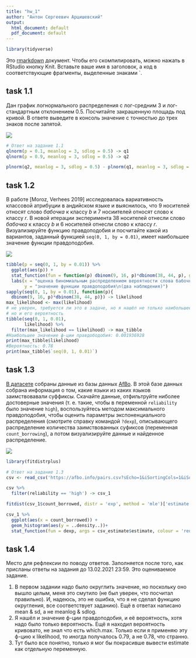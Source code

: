 ---
title: "hw_1"
author: "Антон Сергеевич Арцишевский"
output:
  html_document: default
  pdf_document: default
---

```{r, message=FALSE}
library(tidyverse)
```

Это [rmarkdown](https://rmarkdown.rstudio.com/) документ. Чтобы его скомпилировать, можно нажать в RStudio кнопку Knit. Вставьте ваше имя в заголовок, а код в соответствующие фрагменты, выделенные знаками `.

## task 1.1

Дан график логнормального распределения с лог-средним 3 и лог-стандартным отклонением 0.5. Посчитайте закрашенную площадь под кривой. В ответе выведите в консоль значение с точностью до трех знаков после запятой.

![](task_1.1.png)

```{r}
# Ответ на задание 1.1
qlnorm(p = 0.1, meanlog = 3, sdlog = 0.5) -> q1
qlnorm(p = 0.9, meanlog = 3, sdlog = 0.5) -> q2

plnorm(q2, meanlog = 3, sdlog = 0.5) - plnorm(q1, meanlog = 3, sdlog = 0.5)
```

## task 1.2

В работе [Moroz, Verhees 2019] исследовалась вариативность классовой атрибуции в андийском языке и выяснилось, что 9 носителей относят слово *бабочка* к классу *b* и 7 носиителей относят слово к классу *r*. В новой итерации эксперимента 38 носителей отнесли слово *бабочка*  к классу *b* и 6 носителей отнесли слово к классу *r*. Визуализируйте функцию правдоподобия и посчитайте какой из вариантов, заданный функцией `seq(0, 1, by = 0.01)`, имеет наибольшее значение функции правдоподобия.

![](task_1.2.png)

```{r}
tibble(p = seq(0, 1, by = 0.01)) %>% 
  ggplot(aes(p)) +
  stat_function(fun = function(p) dbinom(9, 16, p)*dbinom(38, 44, p), geom = "line")+
  labs(x = "оценка биномиальным распределением вероятности слова бабочка быть класса b",
       y = "значение функции правдоподобия\n(два наблюдения)")
sapply(seq(0, 1, by = 0.01), function(p){
  dbinom(9, 16, p)*dbinom(38, 44, p)}) -> likelihood
max_likelihood <- max(likelihood)
# не уверен, требуется ли это в задаче, но я нашёл не только наибольшее значение
# но и его вероятность
tibble(seq(0, 1, 0.01),
       likelihood) %>% 
  filter(max_likelihood == likelihood) -> max_tibble
#Наибольшее значение ф-ции правдободобия: 0.001936928
print(max_tibble$likelihood)
#Вероятность: 0.78
print(max_tibble$`seq(0, 1, 0.01)`)
```

## task 1.3

[В датасете](https://afbo.info/pairs.csv?sEcho=1&iSortingCols=1&iSortCol_0=0&sSortDir_0=asc) собраны данные из базы данных [AfBo](https://afbo.info/). В этой базе данных собрана информация о том, какие языки из каких языков заимствовавали суффиксы. Скачайте данные, отфильтруйте ниболее достоверные значения (т. е. такие, чтобы в переменной `reliability` было значение `high`), воспользуйтесь методом максимального правдоподобия, чтобы оценить параметры экспоненциального распределения (смотрите справку командой `?dexp`), описывающего распределение количества заимствованных суфиксов (переменная `count_borrowing`), а потом визуализируйте данные и найденное распределение.

![](task_1.3.png)

```{r}
library(fitdistrplus)
```

```{r}
# Ответ на задание 1.3
csv <- read_csv('https://afbo.info/pairs.csv?sEcho=1&iSortingCols=1&iSortCol_0=0&sSortDir_0=asc')

csv %>% 
  filter(reliability == 'high') -> csv_1

fitdist(csv_1$count_borrowed, distr = 'exp', method = 'mle')['estimate'] -> csv_estimate

csv_1 %>% 
  ggplot(aes(x = count_borrowed)) + 
  geom_histogram(aes(y = ..density..))+
  stat_function(fun = dexp, args = csv_estimate$estimate, colour = 'red')
```

## task 1.4

Место для рефлексии по поводу ответов. Заполняется после того, как присланы ответы на задания до 13.02.2021 23:59. Это оцениваемое задание.

1. В первом задании надо было округлить значение, но поскольку оно вышло целым, меня это смутило (не был уверен, что посчитал правильно). И, надеюсь, это не ошибка, что я не сделал функцию округления, все соответствует заданию). Ещё в ответах написано mean & sd, a не meanlog & sdlog.
2. Я нашёл и значение ф-ции правдоподобия, и её вероятность, хотя надо было только вероятность. Ещё я находил вероятность кривовато, не знал что есть which.max. Только если я применяю эту ф-цию к likelihood, то иногда получалось 0.79, а не 0.78, что странно.
3. Тут было все понятно, только я мог бы покрасивше вывести estimate как отдельную переменную.

